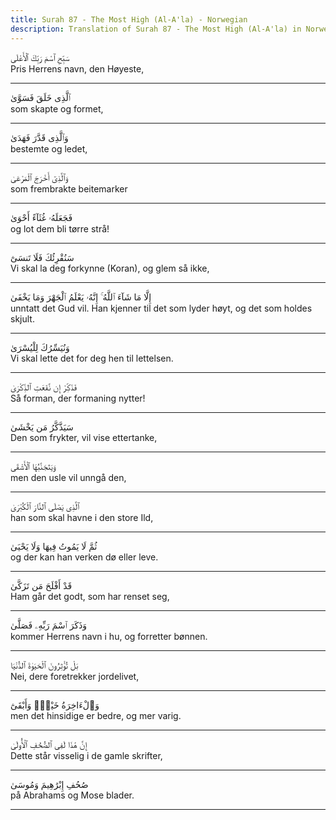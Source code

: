 ```yaml
---
title: Surah 87 - The Most High (Al-A'la) - Norwegian
description: Translation of Surah 87 - The Most High (Al-A'la) in Norwegian
---
```





<Aside type="quran" title="1">
سَبِّحِ ٱسْمَ رَبِّكَ ٱلْأَعْلَى
</Aside>

<Aside type="reference" title="1">
Pris Herrens navn, den Høyeste,
</Aside>

---

<Aside type="quran" title="2">
ٱلَّذِى خَلَقَ فَسَوَّىٰ
</Aside>

<Aside type="reference" title="2">
som skapte og formet,
</Aside>

---

<Aside type="quran" title="3">
وَٱلَّذِى قَدَّرَ فَهَدَىٰ
</Aside>

<Aside type="reference" title="3">
bestemte og ledet,
</Aside>

---

<Aside type="quran" title="4">
وَٱلَّذِىٓ أَخْرَجَ ٱلْمَرْعَىٰ
</Aside>

<Aside type="reference" title="4">
som frembrakte beitemarker
</Aside>

---

<Aside type="quran" title="5">
فَجَعَلَهُۥ غُثَآءً أَحْوَىٰ
</Aside>

<Aside type="reference" title="5">
og lot dem bli tørre strå!
</Aside>

---

<Aside type="quran" title="6">
سَنُقْرِئُكَ فَلَا تَنسَىٰٓ
</Aside>

<Aside type="reference" title="6">
Vi skal la deg forkynne (Koran), og glem så ikke,
</Aside>

---

<Aside type="quran" title="7">
إِلَّا مَا شَآءَ ٱللَّهُ ۚ إِنَّهُۥ يَعْلَمُ ٱلْجَهْرَ وَمَا يَخْفَىٰ
</Aside>

<Aside type="reference" title="7">
unntatt det Gud vil. Han kjenner til det som lyder høyt, og det som holdes skjult.
</Aside>

---

<Aside type="quran" title="8">
وَنُيَسِّرُكَ لِلْيُسْرَىٰ
</Aside>

<Aside type="reference" title="8">
Vi skal lette det for deg hen til lettelsen.
</Aside>

---

<Aside type="quran" title="9">
فَذَكِّرْ إِن نَّفَعَتِ ٱلذِّكْرَىٰ
</Aside>

<Aside type="reference" title="9">
Så forman, der formaning nytter!
</Aside>

---

<Aside type="quran" title="10">
سَيَذَّكَّرُ مَن يَخْشَىٰ
</Aside>

<Aside type="reference" title="10">
Den som frykter, vil vise ettertanke,
</Aside>

---

<Aside type="quran" title="11">
وَيَتَجَنَّبُهَا ٱلْأَشْقَى
</Aside>

<Aside type="reference" title="11">
men den usle vil unngå den,
</Aside>

---

<Aside type="quran" title="12">
ٱلَّذِى يَصْلَى ٱلنَّارَ ٱلْكُبْرَىٰ
</Aside>

<Aside type="reference" title="12">
han som skal havne i den store Ild,
</Aside>

---

<Aside type="quran" title="13">
ثُمَّ لَا يَمُوتُ فِيهَا وَلَا يَحْيَىٰ
</Aside>

<Aside type="reference" title="13">
og der kan han verken dø eller leve.
</Aside>

---

<Aside type="quran" title="14">
قَدْ أَفْلَحَ مَن تَزَكَّىٰ
</Aside>

<Aside type="reference" title="14">
Ham går det godt, som har renset seg,
</Aside>

---

<Aside type="quran" title="15">
وَذَكَرَ ٱسْمَ رَبِّهِۦ فَصَلَّىٰ
</Aside>

<Aside type="reference" title="15">
kommer Herrens navn i hu, og forretter bønnen.
</Aside>

---

<Aside type="quran" title="16">
بَلْ تُؤْثِرُونَ ٱلْحَيَوٰةَ ٱلدُّنْيَا
</Aside>

<Aside type="reference" title="16">
Nei, dere foretrekker jordelivet,
</Aside>

---

<Aside type="quran" title="17">
وَٱلْءَاخِرَةُ خَيْرٌۭ وَأَبْقَىٰٓ
</Aside>

<Aside type="reference" title="17">
men det hinsidige er bedre, og mer varig.
</Aside>

---

<Aside type="quran" title="18">
إِنَّ هَٰذَا لَفِى ٱلصُّحُفِ ٱلْأُولَىٰ
</Aside>

<Aside type="reference" title="18">
Dette står visselig i de gamle skrifter,
</Aside>

---

<Aside type="quran" title="19">
صُحُفِ إِبْرَٰهِيمَ وَمُوسَىٰ
</Aside>

<Aside type="reference" title="19">
på Abrahams og Mose blader.
</Aside>

---
